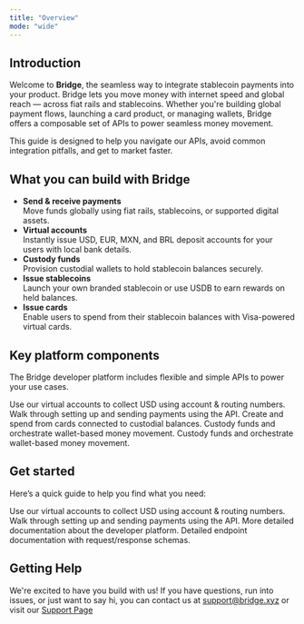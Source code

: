 ```yaml
---
title: "Overview"
mode: "wide"
---
```


## Introduction

Welcome to **Bridge**, the seamless way to integrate stablecoin payments into your product. Bridge lets you move money with internet speed and global reach — across fiat rails and stablecoins. Whether you're building global payment flows, launching a card product, or managing wallets, Bridge offers a composable set of APIs to power seamless money movement.

This guide is designed to help you navigate our APIs, avoid common integration pitfalls, and get to market faster.

## What you can build with Bridge

- **Send & receive payments**\
  Move funds globally using fiat rails, stablecoins, or supported digital assets.
- **Virtual accounts**\
  Instantly issue USD, EUR, MXN, and BRL deposit accounts for your users with local bank details.
- **Custody funds**\
  Provision custodial wallets to hold stablecoin balances securely.
- **Issue stablecoins**\
  Launch your own branded stablecoin or use USDB to earn rewards on held balances.
- **Issue cards**\
  Enable users to spend from their stablecoin balances with Visa-powered virtual cards.

## Key platform components

The Bridge developer platform includes flexible and simple APIs to power your use cases.

<Columns cols={2}>
  <Card title="Customers" icon="users" href="/customers/overview" cta="Easily onboard users with KYC/KYB flows and manage identity lifecycle.">
    Use our virtual accounts to collect USD using account & routing numbers.
  </Card>
  <Card title="Orchestration" icon="money-bill-transfer" href="/orchestration/overview" cta="APIs to send, receive, and convert between fiat and stablecoins. Power on ramps, off ramps, and crypto to crypto payments using transfers. Provide your users a permant fiat account address to accept deposits using virtual accounts.">
    Walk through setting up and sending payments using the API.
  </Card>
  <Card title="Wallets" icon="credit-card" href="/wallets/overview" cta="Custody funds for your customers or your company, initiate transfers, and check balances with secure custodial wallets.">
    Create and spend from cards connected to custodial balances.
  </Card>
  <Card title="Issuance" icon="coins" href="/issuance/overview" cta="Launch your own branded stablecoin and earn on-chain rewards on balances held in Bridge-issued stablecoins.">
    Custody funds and orchestrate wallet-based money movement.
  </Card>
  <Card title="Cards" icon="credit-card" href="/cards/overview" cta="Issue branded Visa cards that work online, in-store, and through mobile wallets. Customers can spend directly from stablecoin balances.">
    Custody funds and orchestrate wallet-based money movement.
  </Card>
</Columns>

## Get started

Here’s a quick guide to help you find what you need:

<Columns cols={2}>
  <Card title="Get started" icon="rocket" href="/get-set-up-with-bridge" cta="Get up and running with our API in minutes.">
    Use our virtual accounts to collect USD using account & routing numbers.
  </Card>
  <Card title="Guides" icon="money-bill-transfer" href="/get-started/movemoney/virtualaccounts" cta="Explore starter core use cases for moving money using orchestration, wallets, cards, and more.">
    Walk through setting up and sending payments using the API.
  </Card>
  <Card title="Developer Platform" icon="layer-group" iconType="regular" href="/customers/overview" cta="More detailed documentation on the developer platform.">
    More detailed documentation about the developer platform.
  </Card>
  <Card title="API Reference" icon="code" href="/api-reference">
    Detailed endpoint documentation with request/response schemas.
  </Card>
  <Card title="Changelog" icon="calendar" href="/changelog" cta="Read more about recent feature improvements and launches.">
    
  </Card>
</Columns>

## Getting Help

We're excited to have you build with us\! If you have questions, run into issues, or just want to say hi, you can contact us at [support@bridge.xyz](mailto:support@bridge.xyz) or visit our [Support Page](https://support.bridge.xyz/)